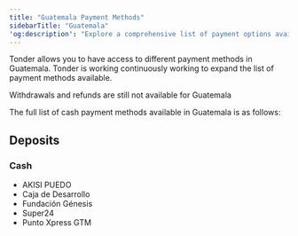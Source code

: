 ```yaml
---
title: "Guatemala Payment Methods"
sidebarTitle: "Guatemala"
'og:description': "Explore a comprehensive list of payment options available in Guatemala with Tonder, categorized by payment type."
---
```


Tonder allows you to have access to different payment methods in Guatemala. Tonder is working continuously working to expand the list of payment methods available. 

<Note>Withdrawals and refunds are still not available for Guatemala</Note>


The full list of cash payment methods available in Guatemala is as follows:

## Deposits

### Cash

- AKISI PUEDO           
- Caja de Desarrollo    
- Fundación Génesis     
- Super24               
- Punto Xpress GTM     
